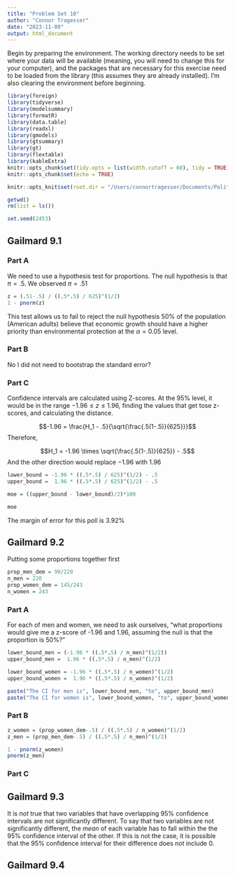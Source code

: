 ```yaml
---
title: "Problem Set 10"
author: "Connor Tragesser"
date: "2023-11-09"
output: html_document
---
```


Begin by preparing the environment. The working directory needs to be set where your data will be available (meaning, you will need to change this for your computer), and the packages that are necessary for this exercise need to be loaded from the library (this assumes they are already installed). I'm also clearing the environment before beginning.

```r
library(foreign)
library(tidyverse)
library(modelsummary)
library(formatR)
library(data.table)
library(readxl)
library(gmodels)
library(gtsummary)
library(gt)
library(flextable)
library(kableExtra)
knitr::opts_chunk$set(tidy.opts = list(width.cutoff = 60), tidy = TRUE)
knitr::opts_chunk$set(echo = TRUE)

knitr::opts_knit$set(root.dir = "/Users/connortragesser/Documents/Political Science Coursework Readings/Quant 1/Problem Set 10/")

getwd()
rm(list = ls()) 

set.seed(2453)

```

## Gailmard 9.1

### Part A

We need to use a hypothesis test for proportions. The null hypothesis is that $\pi = .5$. We observed $\pi = .51$

```r
z = (.51-.5) / ((.5*.5) / 625)^(1/2)
1 - pnorm(z)

```

This test allows us to fail to reject the null hypothesis 50% of the population (American adults) believe that economic growth should have a higher priority than environmental protection at the $\alpha = 0.05$ level.

### Part B

No I did not need to bootstrap the standard error?

### Part C

Confidence intervals are calculated using Z-scores. At the 95% level, it would be in the range $-1.96 \le z \le 1.96$, finding the values that get tose z-scores, and calculating the distance. 

$$-1.96 = \frac{H_1 - .5}{\sqrt{\frac{.5(1-.5)}{625}}}$$
Therefore,

$$H_1 = -1.96 \times \sqrt{\frac{.5(1-.5)}{625}} - .5$$
And the other direction would replace $-1.96$ with $1.96$

```r

lower_bound = -1.96 * ((.5*.5) / 625)^(1/2) - .5
upper_bound =  1.96 * ((.5*.5) / 625)^(1/2) - .5

moe = ((upper_bound - lower_bound)/2)*100

moe
```

The margin of error for this poll is 3.92%

## Gailmard 9.2

Putting some proportions together first

```r
prop_men_dem = 90/220
n_men = 220
prop_women_dem = 145/243
n_women = 243
```


### Part A

For each of men and women, we need to ask ourselves, "what proportions would give me a z-score of -1.96 and 1.96, assuming the null is that the proportion is 50%?"

```r
lower_bound_men = (-1.96 * ((.5*.5) / n_men)^(1/2))
upper_bound_men =  1.96 * ((.5*.5) / n_men)^(1/2)

lower_bound_women = -1.96 * ((.5*.5) / n_women)^(1/2)
upper_bound_women =  1.96 * ((.5*.5) / n_women)^(1/2)

paste("The CI for men is", lower_bound_men, "to", upper_bound_men)
paste("The CI for women is", lower_bound_women, "to", upper_bound_women)s

```


### Part B

```r
z_women = (prop_women_dem-.5) / ((.5*.5) / n_women)^(1/2)
z_men = (prop_men_dem-.5) / ((.5*.5) / n_men)^(1/2)

1 - pnorm(z_women)
pnorm(z_men)

```


### Part C

## Gailmard 9.3

It is *not* true that two variables that have overlapping 95% confidence intervals are not significantly different. To say that two variables are not significantly different, the *mean* of each variable has to fall within the the 95% confidence interval of the other. If this is not the case, it is possible that the 95% confidence interval for their difference does not include 0.  

## Gailmard 9.4



